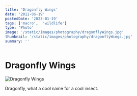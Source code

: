 ```yaml
---
title: 'Dragonfly Wings'
date: '2011-06-19'
postedDate: '2023-01-19'
tags: ['macro',  'wildlife']
type: 'Photo'
image: '/static/images/photography/dragonflyWings.jpg'
thumbnail: '/static/images/photography/dragonflyWings.jpg'
summary: ''
---
```


# Dragonfly Wings

![Dragonfly Wings](/static/images/photography/dragonflyWings.jpg)

Dragonfly, what a cool name for a cool insect.